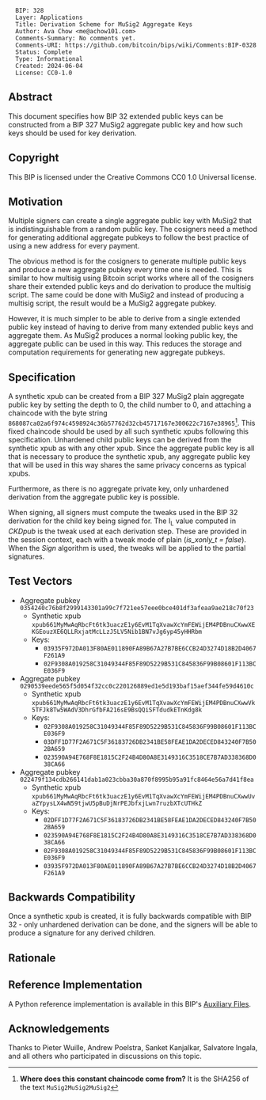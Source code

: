 <pre>
  BIP: 328
  Layer: Applications
  Title: Derivation Scheme for MuSig2 Aggregate Keys
  Author: Ava Chow <me@achow101.com>
  Comments-Summary: No comments yet.
  Comments-URI: https://github.com/bitcoin/bips/wiki/Comments:BIP-0328
  Status: Complete
  Type: Informational
  Created: 2024-06-04
  License: CC0-1.0
</pre>

==Abstract==

This document specifies how BIP 32 extended public keys can be constructed from a BIP 327 MuSig2
aggregate public key and how such keys should be used for key derivation.

==Copyright==

This BIP is licensed under the Creative Commons CC0 1.0 Universal license.

==Motivation==

Multiple signers can create a single aggregate public key with MuSig2 that is indistinguishable
from a random public key. The cosigners need a method for generating additional aggregate pubkeys
to follow the best practice of using a new address for every payment.

The obvious method is for the cosigners to generate multiple public keys and produce a
new aggregate pubkey every time one is needed. This is similar to how multisig using Bitcoin script
works where all of the cosigners share their extended public keys and do derivation to produce
the multisig script. The same could be done with MuSig2 and instead of producing a multisig script,
the result would be a MuSig2 aggregate pubkey.

However, it is much simpler to be able to derive from a single extended public key instead of having
to derive from many extended public keys and aggregate them. As MuSig2 produces a normal looking
public key, the aggregate public can be used in this way. This reduces the storage and computation
requirements for generating new aggregate pubkeys.

==Specification==

A synthetic xpub can be created from a BIP 327 MuSig2 plain aggregate public key by setting
the depth to 0, the child number to 0, and attaching a chaincode with the byte string
<tt>868087ca02a6f974c4598924c36b57762d32cb45717167e300622c7167e38965</tt><ref>'''Where does this
constant chaincode come from?''' It is the SHA256 of the text <tt>MuSig2MuSig2MuSig2</tt></ref>.
This fixed chaincode should be used by all such synthetic xpubs following this specification.
Unhardened child public keys can be derived from the synthetic xpub as with any other xpub. Since
the aggregate public key is all that is necessary to produce the synthetic xpub, any aggregate
public key that will be used in this way shares the same privacy concerns as typical xpubs.

Furthermore, as there is no aggregate private key, only unhardened derivation from the aggregate
public key is possible.

When signing, all signers must compute the tweaks used in the BIP 32 derivation for the child key
being signed for. The I<sub>L</sub> value computed in ''CKDpub'' is the tweak used at each
derivation step. These are provided in the session context, each with a tweak mode of plain
(''is_xonly_t = false''). When the ''Sign'' algorithm is used, the tweaks will be applied to the
partial signatures.

==Test Vectors==

* Aggregate pubkey <tt>0354240c76b8f2999143301a99c7f721ee57eee0bce401df3afeaa9ae218c70f23</tt>
** Synthetic xpub <tt>xpub661MyMwAqRbcFt6tk3uaczE1y6EvM1TqXvawXcYmFEWijEM4PDBnuCXwwXEKGEouzXE6QLLRxjatMcLLzJ5LV5Nib1BN7vJg6yp45yHHRbm</tt>
** Keys:
*** <tt>03935F972DA013F80AE011890FA89B67A27B7BE6CCB24D3274D18B2D4067F261A9</tt>
*** <tt>02F9308A019258C31049344F85F89D5229B531C845836F99B08601F113BCE036F9</tt>
* Aggregate pubkey <tt>0290539eede565f5d054f32cc0c220126889ed1e5d193baf15aef344fe59d4610c</tt>
** Synthetic xpub <tt>xpub661MyMwAqRbcFt6tk3uaczE1y6EvM1TqXvawXcYmFEWijEM4PDBnuCXwwVk5TFJk8Tw5WAdV3DhrGfbFA216sE9BsQQiSFTdudkETnKdg8k</tt>
** Keys:
*** <tt>02F9308A019258C31049344F85F89D5229B531C845836F99B08601F113BCE036F9</tt>
*** <tt>03DFF1D77F2A671C5F36183726DB2341BE58FEAE1DA2DECED843240F7B502BA659</tt>
*** <tt>023590A94E768F8E1815C2F24B4D80A8E3149316C3518CE7B7AD338368D038CA66</tt>
* Aggregate pubkey <tt>022479f134cdb266141dab1a023cbba30a870f8995b95a91fc8464e56a7d41f8ea</tt>
** Synthetic xpub <tt>xpub661MyMwAqRbcFt6tk3uaczE1y6EvM1TqXvawXcYmFEWijEM4PDBnuCXwwUvaZYpysLX4wN59tjwU5pBuDjNrPEJbfxjLwn7ruzbXTcUTHkZ</tt>
** Keys:
*** <tt>02DFF1D77F2A671C5F36183726DB2341BE58FEAE1DA2DECED843240F7B502BA659</tt>
*** <tt>023590A94E768F8E1815C2F24B4D80A8E3149316C3518CE7B7AD338368D038CA66</tt>
*** <tt>02F9308A019258C31049344F85F89D5229B531C845836F99B08601F113BCE036F9</tt>
*** <tt>03935F972DA013F80AE011890FA89B67A27B7BE6CCB24D3274D18B2D4067F261A9</tt>

==Backwards Compatibility==

Once a synthetic xpub is created, it is fully backwards compatible with BIP 32 - only unhardened
derivation can be done, and the signers will be able to produce a signature for any derived children.

==Rationale==

<references/>

==Reference Implementation==

A Python reference implementation is available in this BIP's [[bip-0328|Auxiliary Files]].

==Acknowledgements==

Thanks to Pieter Wuille, Andrew Poelstra, Sanket Kanjalkar, Salvatore Ingala, and all others who
participated in discussions on this topic.
